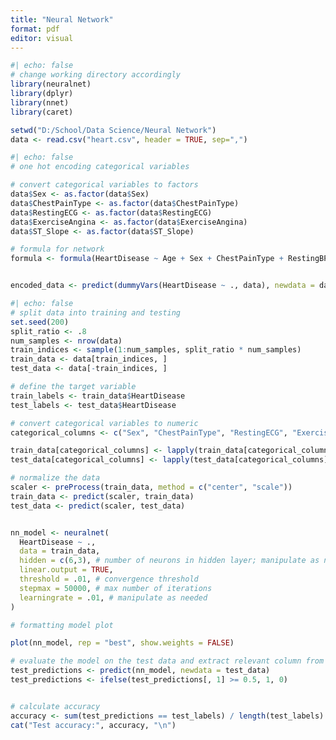 ---
title: "Neural Network"
format: pdf
editor: visual
---

```{r}
#| echo: false
# change working directory accordingly
library(neuralnet)
library(dplyr)
library(nnet)
library(caret)

setwd("D:/School/Data Science/Neural Network")
data <- read.csv("heart.csv", header = TRUE, sep=",")
```

```{r}
#| echo: false
# one hot encoding categorical variables

# convert categorical variables to factors
data$Sex <- as.factor(data$Sex)
data$ChestPainType <- as.factor(data$ChestPainType)
data$RestingECG <- as.factor(data$RestingECG)
data$ExerciseAngina <- as.factor(data$ExerciseAngina)
data$ST_Slope <- as.factor(data$ST_Slope)

# formula for network
formula <- formula(HeartDisease ~ Age + Sex + ChestPainType + RestingBP + Cholesterol + FastingBS + RestingECG + MaxHR + ExerciseAngina + Oldpeak + ST_Slope)


encoded_data <- predict(dummyVars(HeartDisease ~ ., data), newdata = data)
```

```{r}
#| echo: false
# split data into training and testing
set.seed(200)
split_ratio <- .8
num_samples <- nrow(data)
train_indices <- sample(1:num_samples, split_ratio * num_samples)
train_data <- data[train_indices, ]
test_data <- data[-train_indices, ]

# define the target variable
train_labels <- train_data$HeartDisease
test_labels <- test_data$HeartDisease

# convert categorical variables to numeric
categorical_columns <- c("Sex", "ChestPainType", "RestingECG", "ExerciseAngina", "ST_Slope")

train_data[categorical_columns] <- lapply(train_data[categorical_columns], as.numeric)
test_data[categorical_columns] <- lapply(test_data[categorical_columns], as.numeric)

# normalize the data
scaler <- preProcess(train_data, method = c("center", "scale"))
train_data <- predict(scaler, train_data)
test_data <- predict(scaler, test_data)


nn_model <- neuralnet(
  HeartDisease ~ .,
  data = train_data,
  hidden = c(6,3), # number of neurons in hidden layer; manipulate as needed
  linear.output = TRUE,
  threshold = .01, # convergence threshold
  stepmax = 50000, # max number of iterations
  learningrate = .01, # manipulate as needed
)

# formatting model plot

plot(nn_model, rep = "best", show.weights = FALSE)

# evaluate the model on the test data and extract relevant column from predictions
test_predictions <- predict(nn_model, newdata = test_data)
test_predictions <- ifelse(test_predictions[, 1] >= 0.5, 1, 0)


# calculate accuracy
accuracy <- sum(test_predictions == test_labels) / length(test_labels)
cat("Test accuracy:", accuracy, "\n")
```
